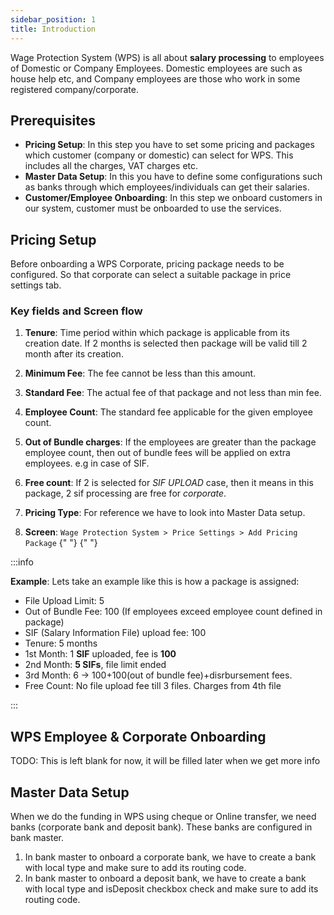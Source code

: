```yaml
---
sidebar_position: 1
title: Introduction
---
```



Wage Protection System (WPS) is all about **salary processing** to employees of Domestic or Company Employees. Domestic employees are such as house help etc, and Company employees are those who work in some registered company/corporate.

## Prerequisites

- **Pricing Setup**: In this step you have to set some pricing and packages which customer (company or domestic) can select for WPS. This includes all the charges, VAT charges etc.
- **Master Data Setup**: In this you have to define some configurations such as banks through which employees/individuals can get their salaries.
- **Customer/Employee Onboarding**: In this step we onboard customers in our system, customer must be onboarded to use the services.

## Pricing Setup

Before onboarding a WPS Corporate, pricing package needs to be configured. So that corporate can select a suitable package in price settings tab.

### Key fields and Screen flow

1. **Tenure**: Time period within which package is applicable from its creation date. If 2 months is selected then package will be valid till 2 month after its creation.
2. **Minimum Fee**: The fee cannot be less than this amount.
3. **Standard Fee**: The actual fee of that package and not less than min fee.
4. **Employee Count**: The standard fee applicable for the given employee count.
5. **Out of Bundle charges**: If the employees are greater than the package employee count, then out of bundle fees will be applied on extra employees. e.g in case of SIF.
6. **Free count**: If 2 is selected for _SIF UPLOAD_ case, then it means in this package, 2 sif processing are free for _corporate_.
7. **Pricing Type**: For reference we have to look into Master Data setup.
8. **Screen**: `Wage Protection System > Price Settings > Add Pricing Package`
   {" "}
   {" "}

   <CustomImage image={AddNewPricingScreen} />

:::info

**Example**: Lets take an example like this is how a package is assigned:

- File Upload Limit: 5
- Out of Bundle Fee: 100 (If employees exceed employee count defined in package)
- SIF (Salary Information File) upload fee: 100
- Tenure: 5 months
- 1st Month: 1 **SIF** uploaded, fee is **100**
- 2nd Month: **5 SIFs**, file limit ended
- 3rd Month: 6 -> 100+100(out of bundle fee)+disrbursement fees.
- Free Count: No file upload fee till 3 files. Charges from 4th file

:::

## WPS Employee & Corporate Onboarding

TODO: This is left blank for now, it will be filled later when we get more info

## Master Data Setup

When we do the funding in WPS using cheque or Online transfer, we need banks (corporate bank and deposit bank). These banks are configured in bank master.

1. In bank master to onboard a corporate bank, we have to create a bank with local type and make sure to add its routing code.
2. In bank master to onboard a deposit bank, we have to create a bank with local type and isDeposit checkbox check and make sure to add its routing code.

